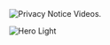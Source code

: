 

<CardGroup cols={3}>
  <Card
    title="Video"
    icon="computer"
    href="https://www.youtube.com/@PersonalAI"
  >
    <img
      src="https://github.com/kpucci5/apidocs/blob/main/images/admin4.png"
      alt="Privacy Notice"
      style={{ width: '100%', marginBottom: '1rem' }}
    />
    Videos.
  </Card>
</CardGroup>


<img
  className="block dark:hidden"
  src="/images/hero.png"
  alt="Hero Light"
/>
